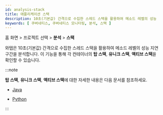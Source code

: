 ```yaml
---
id: analysis-stack
title: 애플리케이션 스택
description: 10초(기본값) 간격으로 수집한 스레드 스택을 활용하여 메소드 레벨의 성능 지연 구간을 분석합니다.
keywords: [ 쿠버네티스, 쿠버네티스 모니터링, 분석, 스택 ]
---
```


홈 화면 > 프로젝트 선택 > **분석** > **스택**

<ImgLang img='whatap_kubernetes_analysis_stack_1.png' desc='스택' />

와탭은 10초(기본값) 간격으로 수집한 스레드 스택을 활용하여 메소드 레벨의 성능 지연 구간을 분석합니다. 이 기능을 통해 각 컨테이너의 **탑 스택**, **유니크 스택**, **액티브 스택**을 확인할 수 있습니다. 

:::note

**탑 스택**, **유니크 스택**, **액티브 스택**에 대한 자세한 내용은 다음 문서를 참조하세요. 

* [Java](../java/analysis-apm)

* [Python](../python/analysis-apm)

:::